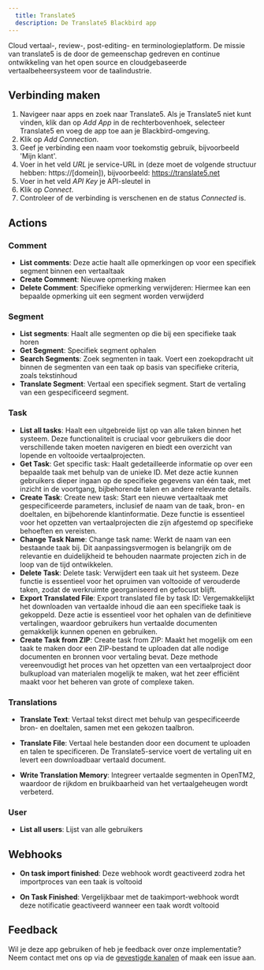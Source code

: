 ```yaml
---
  title: Translate5
  description: De Translate5 Blackbird app
---
```


<LinkCard title="View on Github" target="_blank" href="https://github.com/bb-io/Translate5" icon="github" />

Cloud vertaal-, review-, post-editing- en terminologieplatform. De missie van translate5 is de door de gemeenschap gedreven en continue ontwikkeling van het open source en cloudgebaseerde vertaalbeheersysteem voor de taalindustrie.

## Verbinding maken

1. Navigeer naar apps en zoek naar Translate5. Als je Translate5 niet kunt vinden, klik dan op _Add App_ in de rechterbovenhoek, selecteer Translate5 en voeg de app toe aan je Blackbird-omgeving.
2. Klik op _Add Connection_.
3. Geef je verbinding een naam voor toekomstig gebruik, bijvoorbeeld 'Mijn klant'.
4. Voer in het veld _URL_ je service-URL in (deze moet de volgende structuur hebben: https://[domein]), bijvoorbeeld: https://translate5.net
5. Voer in het veld _API Key_ je API-sleutel in
6. Klik op _Connect_.
7. Controleer of de verbinding is verschenen en de status _Connected_ is.

## Actions

### Comment

- **List comments**: Deze actie haalt alle opmerkingen op voor een specifiek segment binnen een vertaaltaak
- **Create Comment**: Nieuwe opmerking maken
- **Delete Comment**: Specifieke opmerking verwijderen: Hiermee kan een bepaalde opmerking uit een segment worden verwijderd

### Segment

- **List segments**: Haalt alle segmenten op die bij een specifieke taak horen
- **Get Segment**: Specifiek segment ophalen
- **Search Segments**: Zoek segmenten in taak. Voert een zoekopdracht uit binnen de segmenten van een taak op basis van specifieke criteria, zoals tekstinhoud
- **Translate Segment**: Vertaal een specifiek segment. Start de vertaling van een gespecificeerd segment.

### Task

- **List all tasks**: Haalt een uitgebreide lijst op van alle taken binnen het systeem. Deze functionaliteit is cruciaal voor gebruikers die door verschillende taken moeten navigeren en biedt een overzicht van lopende en voltooide vertaalprojecten.
- **Get Task**: Get specific task: Haalt gedetailleerde informatie op over een bepaalde taak met behulp van de unieke ID. Met deze actie kunnen gebruikers dieper ingaan op de specifieke gegevens van één taak, met inzicht in de voortgang, bijbehorende talen en andere relevante details.
- **Create Task**: Create new task: Start een nieuwe vertaaltaak met gespecificeerde parameters, inclusief de naam van de taak, bron- en doeltalen, en bijbehorende klantinformatie. Deze functie is essentieel voor het opzetten van vertaalprojecten die zijn afgestemd op specifieke behoeften en vereisten.
- **Change Task Name**: Change task name: Werkt de naam van een bestaande taak bij. Dit aanpassingsvermogen is belangrijk om de relevantie en duidelijkheid te behouden naarmate projecten zich in de loop van de tijd ontwikkelen.
- **Delete Task**: Delete task: Verwijdert een taak uit het systeem. Deze functie is essentieel voor het opruimen van voltooide of verouderde taken, zodat de werkruimte georganiseerd en gefocust blijft.
- **Export Translated File**: Export translated file by task ID: Vergemakkelijkt het downloaden van vertaalde inhoud die aan een specifieke taak is gekoppeld. Deze actie is essentieel voor het ophalen van de definitieve vertalingen, waardoor gebruikers hun vertaalde documenten gemakkelijk kunnen openen en gebruiken.
- **Create Task from ZIP**: Create task from ZIP: Maakt het mogelijk om een taak te maken door een ZIP-bestand te uploaden dat alle nodige documenten en bronnen voor vertaling bevat. Deze methode vereenvoudigt het proces van het opzetten van een vertaalproject door bulkupload van materialen mogelijk te maken, wat het zeer efficiënt maakt voor het beheren van grote of complexe taken.

### Translations

- **Translate Text**: Vertaal tekst direct met behulp van gespecificeerde bron- en doeltalen, samen met een gekozen taalbron.

- **Translate File**: Vertaal hele bestanden door een document te uploaden en talen te specificeren. De Translate5-service voert de vertaling uit en levert een downloadbaar vertaald document.

- **Write Translation Memory**: Integreer vertaalde segmenten in OpenTM2, waardoor de rijkdom en bruikbaarheid van het vertaalgeheugen wordt verbeterd.

### User

- **List all users**: Lijst van alle gebruikers

## Webhooks

- **On task import finished**: Deze webhook wordt geactiveerd zodra het importproces van een taak is voltooid

- **On Task Finished**: Vergelijkbaar met de taakimport-webhook wordt deze notificatie geactiveerd wanneer een taak wordt voltooid

## Feedback

Wil je deze app gebruiken of heb je feedback over onze implementatie? Neem contact met ons op via de [gevestigde kanalen](https://www.blackbird.io/) of maak een issue aan.
